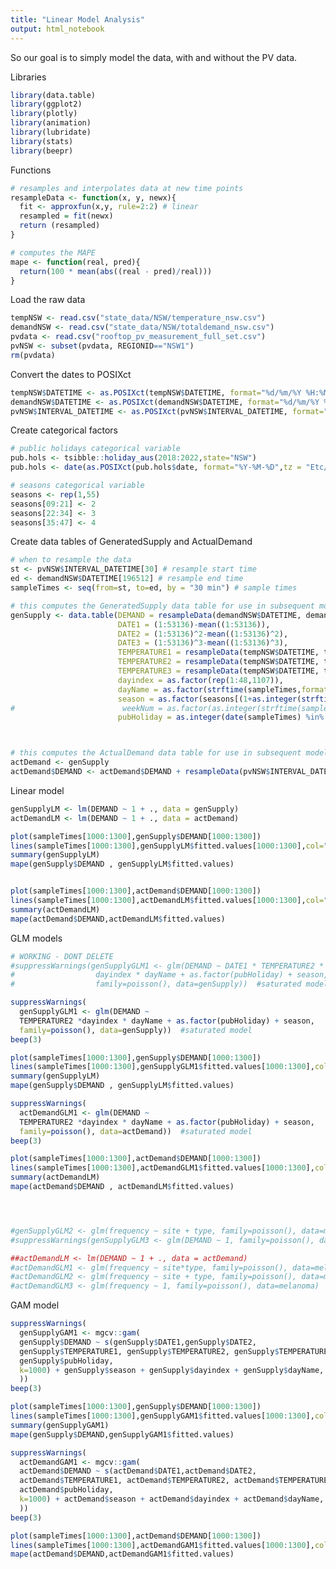 ```yaml
---
title: "Linear Model Analysis"
output: html_notebook
---
```


So our goal is to simply model the data, with and without the PV data.

Libraries
```r
library(data.table)
library(ggplot2)
library(plotly)
library(animation)
library(lubridate)
library(stats)
library(beepr)
```

Functions
```r
# resamples and interpolates data at new time points
resampleData <- function(x, y, newx){
  fit <- approxfun(x,y, rule=2:2) # linear
  resampled = fit(newx)
  return (resampled)
}

# computes the MAPE
mape <- function(real, pred){
  return(100 * mean(abs((real - pred)/real)))
}
```

Load the raw data
```r
tempNSW <- read.csv("state_data/NSW/temperature_nsw.csv")
demandNSW <- read.csv("state_data/NSW/totaldemand_nsw.csv")
pvdata <- read.csv("rooftop_pv_measurement_full_set.csv")
pvNSW <- subset(pvdata, REGIONID=="NSW1")
rm(pvdata)
```

Convert the dates to POSIXct
```r
tempNSW$DATETIME <- as.POSIXct(tempNSW$DATETIME, format="%d/%m/%Y %H:%M",tz = "Etc/GMT-10")
demandNSW$DATETIME <- as.POSIXct(demandNSW$DATETIME, format="%d/%m/%Y %H:%M",tz = "Etc/GMT-10")
pvNSW$INTERVAL_DATETIME <- as.POSIXct(pvNSW$INTERVAL_DATETIME, format="%Y-%m-%d %H:%M:%S",tz = "Etc/GMT-10")
```

Create categorical factors
```r
# public holidays categorical variable
pub.hols <- tsibble::holiday_aus(2018:2022,state="NSW")
pub.hols <- date(as.POSIXct(pub.hols$date, format="%Y-%M-%D",tz = "Etc/GMT-10"))

# seasons categorical variable
seasons <- rep(1,55)
seasons[09:21] <- 2
seasons[22:34] <- 3
seasons[35:47] <- 4
```

Create data tables of GeneratedSupply and ActualDemand 
```r
# when to resample the data 
st <- pvNSW$INTERVAL_DATETIME[30] # resample start time 
ed <- demandNSW$DATETIME[196512] # resample end time
sampleTimes <- seq(from=st, to=ed, by = "30 min") # sample times

# this computes the GeneratedSupply data table for use in subsequent models
genSupply <- data.table(DEMAND = resampleData(demandNSW$DATETIME, demandNSW$TOTALDEMAND, sampleTimes),
                        DATE1 = (1:53136)-mean((1:53136)),
                        DATE2 = (1:53136)^2-mean((1:53136)^2),
                        DATE3 = (1:53136)^3-mean((1:53136)^3),
                        TEMPERATURE1 = resampleData(tempNSW$DATETIME, tempNSW$TEMPERATURE,sampleTimes),
                        TEMPERATURE2 = resampleData(tempNSW$DATETIME, tempNSW$TEMPERATURE,sampleTimes)^2,
                        TEMPERATURE3 = resampleData(tempNSW$DATETIME, tempNSW$TEMPERATURE,sampleTimes)^3,
                        dayindex = as.factor(rep(1:48,1107)),
                        dayName = as.factor(strftime(sampleTimes,format = "%w")),
                        season = as.factor(seasons[(1+as.integer(strftime(sampleTimes,format="%W")))]),
#                        weekNum = as.factor(as.integer(strftime(sampleTimes,format="%W"))),
                        pubHoliday = as.integer(date(sampleTimes) %in% (pub.hols)))



# this computes the ActualDemand data table for use in subsequent models
actDemand <- genSupply
actDemand$DEMAND <- actDemand$DEMAND + resampleData(pvNSW$INTERVAL_DATETIME,pvNSW$POWER,sampleTimes)

```

Linear model
```r
genSupplyLM <- lm(DEMAND ~ 1 + ., data = genSupply)
actDemandLM <- lm(DEMAND ~ 1 + ., data = actDemand)

plot(sampleTimes[1000:1300],genSupply$DEMAND[1000:1300])
lines(sampleTimes[1000:1300],genSupplyLM$fitted.values[1000:1300],col="red",lwd=1)
summary(genSupplyLM)
mape(genSupply$DEMAND , genSupplyLM$fitted.values)


plot(sampleTimes[1000:1300],actDemand$DEMAND[1000:1300])
lines(sampleTimes[1000:1300],actDemandLM$fitted.values[1000:1300],col="red",lwd=1)
summary(actDemandLM)
mape(actDemand$DEMAND,actDemandLM$fitted.values)

```

GLM models
```r

# WORKING - DONT DELETE
#suppressWarnings(genSupplyGLM1 <- glm(DEMAND ~ DATE1 * TEMPERATURE2 *
#                  dayindex * dayName + as.factor(pubHoliday) + season, 
#                  family=poisson(), data=genSupply))  #saturated model

suppressWarnings(
  genSupplyGLM1 <- glm(DEMAND ~ 
  TEMPERATURE2 *dayindex * dayName + as.factor(pubHoliday) + season, 
  family=poisson(), data=genSupply))  #saturated model
beep(3)

plot(sampleTimes[1000:1300],genSupply$DEMAND[1000:1300])
lines(sampleTimes[1000:1300],genSupplyGLM1$fitted.values[1000:1300],col="red",lwd=1)
summary(genSupplyLM)
mape(genSupply$DEMAND , genSupplyLM$fitted.values)

suppressWarnings(
  actDemandGLM1 <- glm(DEMAND ~ 
  TEMPERATURE2 *dayindex * dayName + as.factor(pubHoliday) + season, 
  family=poisson(), data=actDemand))  #saturated model
beep(3)

plot(sampleTimes[1000:1300],actDemand$DEMAND[1000:1300])
lines(sampleTimes[1000:1300],actDemandGLM1$fitted.values[1000:1300],col="red",lwd=1)
summary(actDemandLM)
mape(actDemand$DEMAND , actDemandLM$fitted.values)




#genSupplyGLM2 <- glm(frequency ~ site + type, family=poisson(), data=melanoma)  #model with no interaction
#suppressWarnings(genSupplyGLM3 <- glm(DEMAND ~ 1, family=poisson(), data=genSupply))  #minimum model

##actDemandLM <- lm(DEMAND ~ 1 + ., data = actDemand)
#actDemandGLM1 <- glm(frequency ~ site*type, family=poisson(), data=melanoma)  #saturated model
#actDemandGLM2 <- glm(frequency ~ site + type, family=poisson(), data=melanoma)  #model with no interaction
#actDemandGLM3 <- glm(frequency ~ 1, family=poisson(), data=melanoma)  #minimum model


```


GAM model
```r

suppressWarnings(
  genSupplyGAM1 <- mgcv::gam(
  genSupply$DEMAND ~ s(genSupply$DATE1,genSupply$DATE2,
  genSupply$TEMPERATURE1, genSupply$TEMPERATURE2, genSupply$TEMPERATURE3,
  genSupply$pubHoliday,
  k=1000) + genSupply$season + genSupply$dayindex + genSupply$dayName,
  ))
beep(3)

plot(sampleTimes[1000:1300],genSupply$DEMAND[1000:1300])
lines(sampleTimes[1000:1300],genSupplyGAM1$fitted.values[1000:1300],col="red",lwd=1)
summary(genSupplyGAM1)
mape(genSupply$DEMAND,genSupplyGAM1$fitted.values)

suppressWarnings(
  actDemandGAM1 <- mgcv::gam(
  actDemand$DEMAND ~ s(actDemand$DATE1,actDemand$DATE2,
  actDemand$TEMPERATURE1, actDemand$TEMPERATURE2, actDemand$TEMPERATURE3,
  actDemand$pubHoliday,
  k=1000) + actDemand$season + actDemand$dayindex + actDemand$dayName,
  ))
beep(3)

plot(sampleTimes[1000:1300],actDemand$DEMAND[1000:1300])
lines(sampleTimes[1000:1300],actDemandGAM1$fitted.values[1000:1300],col="red",lwd=1)
mape(actDemand$DEMAND,actDemandGAM1$fitted.values)
```


